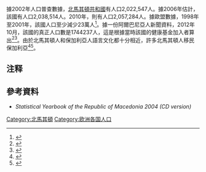 {{multiple issues|
{{citecheck|time=2015-12-23T02:16:10+00:00}}
{{expand|time=2015-12-23T02:16:10+00:00}}
}}
{{Historical populations
|title       = 歷回北馬其頓人口普查
|type        = 
|align       = right
|width       = 
|footnote    = 
|source      = 北馬其頓國立統計局
|1921 |808724
|1931 |949958
|1948 |1152986
|1953 |1304516
|1961 |1406003
|1971 |1647308
|[[1981年南斯拉夫人口普查|1981]] |1909136
|1991 |2033964
|2002 |2022547
}}
據2002年人口普查數據，[[北馬其頓共和國|北馬其頓共和國]]有人口2,022,547人。據2006年估計，該國有人口2,038,514人。2010年，則有人口2,057,284人。據歐盟數據，1998年至2001年，該國人口至少減少23萬人<ref>{{Cite web |url=http://www.balkaninsight.com/en/article/report-macedonia-drained-by-migration |title=存档副本 |accessdate=2015-12-23 |archive-date=2015-12-23 |archive-url=https://web.archive.org/web/20151223165217/http://www.balkaninsight.com/en/article/report-macedonia-drained-by-migration |dead-url=no }}</ref>。據一份阿爾巴尼亞人新聞資料，2012年10月，該國的真正人口數是1744237人，這是根據當時該國的健康基金加入者算出<ref>{{Cite web |url=http://www.balkaneu.com/fall-number-population-fyrom/ |title=存档副本 |accessdate=2015-12-23 |archive-date=2015-12-23 |archive-url=https://web.archive.org/web/20151223140221/http://www.balkaneu.com/fall-number-population-fyrom/ |dead-url=no }}</ref><ref>{{Cite web |url=http://www.echedoros-a.gr/2013/10/blog-post_3784.html |title=存档副本 |accessdate=2015-12-23 |archive-date=2015-12-23 |archive-url=https://web.archive.org/web/20151223155247/http://www.echedoros-a.gr/2013/10/blog-post_3784.html |dead-url=no }}</ref>。由於北馬其頓人和保加利亞人語言文化都十分相近，許多北馬其頓人移民保加利亞<ref>{{Cite web |url=http://www.plusinfo.mk/vest/75328/Bozhidar-Dimitrov-86000-Makedonci-izvadile-bugarski-pasosh |title=存档副本 |access-date=2015-12-23 |archive-url=https://web.archive.org/web/20170829035705/http://www.plusinfo.mk/vest/75328/Bozhidar-Dimitrov-86000-Makedonci-izvadile-bugarski-pasosh |archive-date=2017-08-29 |dead-url=yes }}</ref><ref>{{Cite web |url=http://a1on.mk/wordpress/archives/82774 |title=存档副本 |accessdate=2015-12-23 |archive-date=2016-03-04 |archive-url=https://web.archive.org/web/20160304073922/http://a1on.mk/wordpress/archives/82774 |dead-url=no }}</ref>。
== 注释 ==

{{Reflist|2}}

==參考資料==
* ''Statistical Yearbook of the Republic of Macedonia 2004 (CD version)''
{{歐洲題目|人口}}
[[Category:北馬其頓|Category:北馬其頓]]
[[Category:欧洲各国人口|Category:欧洲各国人口]]